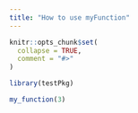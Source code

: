 ```yaml
---
title: "How to use myFunction"
---
```


```r
knitr::opts_chunk$set(
  collapse = TRUE,
  comment = "#>"
)
```

```r
library(testPkg)
```

```r
my_function(3)
```


